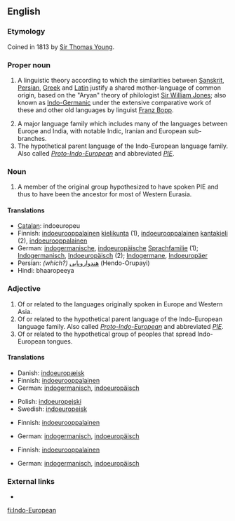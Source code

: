 {{wikipedia}}
==English==

===Etymology===
Coined in 1813 by [[w:Sir Thomas Young|Sir Thomas Young]].

===Proper noun===
{{en-proper noun}}

# {{rfd-sense}} A linguistic theory according to which the similarities between [[Sanskrit]], [[Persian]], [[Greek]] and [[Latin]] justify a shared mother-language of common origin, based on the "Aryan" theory of philologist [[Sir William Jones]]; also known as [[Indo-Germanic]] under the extensive comparative work of these and other old languages by linguist [[w:Franz Bopp|Franz Bopp]].
# A major language family which includes many of the languages between Europe and India, with notable Indic, Iranian and European sub-branches.
# The hypothetical parent language of the Indo-European language family.  Also called ''[[Proto-Indo-European]]'' and abbreviated ''[[PIE]]''.

===Noun===
{{en-noun|sg=[[Indo-]][[European]]}}

# A member of the original group hypothesized to have spoken PIE and thus to have been the ancestor for most of Western Eurasia.

====Translations====
{{checktrans-top}}
* [[Catalan]]: indoeuropeu
* Finnish: [[indoeurooppalainen]] [[kielikunta]] (1), [[indoeurooppalainen]] [[kantakieli]] (2), [[indoeurooppalainen]]
* German: [[indogermanisch]]e, [[indoeuropäische]] [[Sprachfamilie]] (1); [[Indogermanisch]], [[Indoeuropäisch]] (2); [[Indogermane]], [[Indoeuropäer]]
* Persian: ''(which?)'' [[هندو‌اروپایی]] (Hendo-Orupayi)
* Hindi: bhaaropeeya
{{checktrans-bottom}}

===Adjective===
{{en-adj}}

# Of or related to the languages originally spoken in Europe and Western Asia.
# Of or related to the hypothetical parent language of the Indo-European language family.  Also called ''[[Proto-Indo-European]]'' and abbreviated ''[[PIE]]''.
# Of or related to the hypothetical group of peoples that spread Indo-European tongues.

====Translations====
{{trans-top|of or related to languages originally spoken in Europe and Western Asia}}
* Danish: [[indoeuropæisk]]
* Finnish: [[indoeurooppalainen]]
* German: [[indogermanisch]], [[indoeuropäisch]]
{{trans-mid}}
* Polish: [[indoeuropejski]] {{m}}
* Swedish: [[indoeuropeisk]]
{{trans-bottom}}

{{trans-top|of or related to hypothetical parent language of Indo-European language family}}
* Finnish: [[indoeurooppalainen]]
{{trans-mid}}
* German: [[indogermanisch]], [[indoeuropäisch]]
{{trans-bottom}}

{{trans-top|of or related to hypothetical group of peoples having spread Indo-European tongues}}
* Finnish: [[indoeurooppalainen]]
{{trans-mid}}
* German: [[indogermanisch]], [[indoeuropäisch]]
{{trans-bottom}}

===External links===
* {{pedialite|Indo-European languages}}

[[fi:Indo-European]]